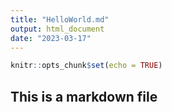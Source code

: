 ```yaml
---
title: "HelloWorld.md"
output: html_document
date: "2023-03-17"
---
```


```r
knitr::opts_chunk$set(echo = TRUE)
```

## This is a markdown file